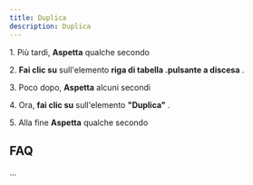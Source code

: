 ```yaml
---
title: Duplica
description: Duplica
---
```

1\. Più tardi, **Aspetta** qualche secondo  
  
2\. **Fai clic su** sull'elemento **riga di tabella .pulsante a discesa** .  
  
3\. Poco dopo, **Aspetta** alcuni secondi  
  
4\. Ora, **fai clic su** sull'elemento **"Duplica"** .  
  
5\. Alla fine **Aspetta** qualche secondo  

FAQ
---

...
